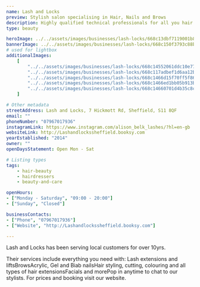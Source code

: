 ```yaml
---
name: Lash and Locks
preview: Stylish salon specialising in Hair, Nails and Brows
description: Highly qualified technical professionals for all you hair and beauty needs. 
type: beauty

heroImage: ../../assets/images/businesses/lash-locks/668c13dbf7119001b80cfd49_IMG_1719_Original---Alison-Belk.jpeg
bannerImage: ../../assets/images/businesses/lash-locks/668c150f3793c88b688549ff_IMG_1839-Large.jpeg
# used for lightbox
additionalImages:
    [
        "../../assets/images/businesses/lash-locks/668c14552061ddc10e77b38e_IMG_1838-Large.jpeg",
        "../../assets/images/businesses/lash-locks/668c117adbef1d6aa12bedc4_IMG_1839-Large.jpeg",
        "../../assets/images/businesses/lash-locks/668c1466d15f70ff5f868103_29367bb4-7da1-4f14-bbc4-0f0ad9face6c---Alison-Belk.jpeg",
        "../../assets/images/businesses/lash-locks/668c1466ed1bb05b913bea01_IMG_9506---Alison-Belk.jpeg",
        "../../assets/images/businesses/lash-locks/668c14660701d4b35c8cf813_IMG_9843---Alison-Belk.jpeg",
    ]

# Other metadata
streetAddress: Lash and Locks, 7 Hickmott Rd, Sheffield, S11 8QF
email: ""
phoneNumber: "07967017936"
instagramLink: https://www.instagram.com/alison_belk_lashes/?hl=en-gb
websiteLink: http://Lashandlockssheffield.booksy.com
yearEstablished: "2014"
owner: ""
openDaysStatement: Open Mon - Sat

# Listing types
tags:
    - hair-beauty
    - hairdressers
    - beauty-and-care

openHours:
- ["Monday - Saturday", "09:00 - 20:00"]
- ["Sunday", "Closed"]

businessContacts:
- ["Phone", "07967017936"]
- ["Website", "http://Lashandlockssheffield.booksy.com"]

---
```

Lash and Locks has been serving local customers for over 10yrs.

Their services include everything you need with: Lash extensions and liftsBrowsAcrylic, Gel and Biab nailsHair styling, cutting, colouring and all types of hair extensionsFacials and morePop in anytime to chat to our stylists.
For prices and booking visit our website.
